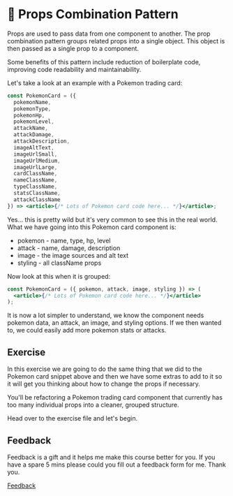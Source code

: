 
<Meta title="Lessons/🥉 Bronze/🧩 Props Combination Pattern/01-Lesson" />

# 🧩 Props Combination Pattern

Props are used to pass data from one component to another. The prop combination pattern groups related props into a single object. This object is then passed as a single prop to a component.

Some benefits of this pattern include reduction of boilerplate code, improving code readability and maintainability.

Let's take a look at an example with a Pokemon trading card:

```jsx
const PokemonCard = ({
  pokemonName,
  pokemonType,
  pokemonHp,
  pokemonLevel,
  attackName,
  attackDamage,
  attackDescription,
  imageAltText,
  imageUrlSmall,
  imageUrlMedium,
  imageUrlLarge,
  cardClassName,
  nameClassName,
  typeClassName,
  statsClassName,
  attackClassName
}) => <article>{/* Lots of Pokemon card code here... */}</article>;
```

Yes... this is pretty wild but it's very common to see this in the real world. What we have going into this Pokemon card component is:

- pokemon - name, type, hp, level
- attack - name, damage, description  
- image - the image sources and alt text
- styling - all className props

Now look at this when it is grouped:

```jsx
const PokemonCard = ({ pokemon, attack, image, styling }) => (
  <article>{/* Lots of Pokemon card code here... */}</article>
);
```

It is now a lot simpler to understand, we know the component needs pokemon data, an attack, an image, and styling options. If we then wanted to, we could easily add more pokemon stats or attacks.

## Exercise

In this exercise we are going to do the same thing that we did to the Pokemon card snippet above and then we have some extras to add to it so it will get you thinking about how to change the props if necessary.

You'll be refactoring a Pokemon trading card component that currently has too many individual props into a cleaner, grouped structure.

Head over to the exercise file and let's begin.

## Feedback

Feedback is a gift and it helps me make this course better for you. If you have a spare 5 mins please could you fill out a feedback form for me. Thank you.

[Feedback](https://github.com/code-mattclaffey/react-design-patterns/issues/new)
